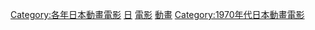 {{Yearnav|日本動畫電影}}

[[Category:各年日本動畫電影|Category:各年日本動畫電影]]
[[Category:1979年動畫電影|日]]
[[Category:1979年日本動畫作品|電影]]
[[Category:1979年日本電影作品|動畫]]
[[Category:1970年代日本動畫電影|Category:1970年代日本動畫電影]]